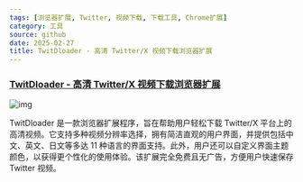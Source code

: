 ```yaml
---
tags: [浏览器扩展, Twitter, 视频下载, 下载工具, Chrome扩展]
category: 工具
source: github
date: 2025-02-27
title: TwitDloader - 高清 Twitter/X 视频下载浏览器扩展
---
```


### [TwitDloader - 高清 Twitter/X 视频下载浏览器扩展](https://github.com/naxiaoduo/TwitDloader-Extension)

![img](https://img.mengpeng.tech/i/2025/02/27/67bff3e9763c2.webp)

TwitDloader 是一款浏览器扩展程序，旨在帮助用户轻松下载 Twitter/X 平台上的高清视频。它支持多种视频分辨率选择，拥有简洁直观的用户界面，并提供包括中文、英文、日文等多达 11 种语言的界面支持。此外，用户还可以自定义界面主题颜色，以获得更个性化的使用体验。该扩展完全免费且无广告，方便用户快速保存 Twitter 视频。
